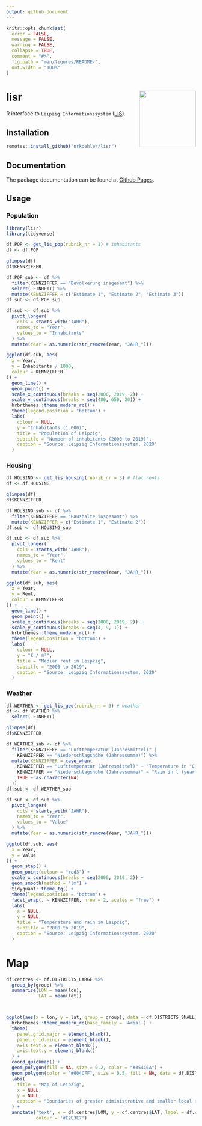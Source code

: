 ```yaml
---
output: github_document
---
```


<!-- README.md is generated from README.Rmd. Please edit that file -->

```r
knitr::opts_chunk$set(
  error = FALSE,
  message = FALSE,
  warning = FALSE,
  collapse = TRUE,
  comment = "#>",
  fig.path = "man/figures/README-",
  out.width = "100%"
)
```

# lisr <img src='man/figures/logo.png' align="right" height="150" />

<!-- badges: start -->

<!-- badges: end -->

R interface to `Leipzig Informationssystem` ([LIS](https://statistik.leipzig.de/statserv/servod.aspx)).

## Installation

```r
remotes::install_github("nrkoehler/lisr")
```

## Documentation

The package documentation can be found at [Github Pages](https://nrkoehler.github.io/lisr/).


## Usage

### Population

```r
library(lisr)
library(tidyverse)

df.POP <- get_lis_pop(rubrik_nr = 1) # inhabitants
df <- df.POP
```


```r
glimpse(df)
df$KENNZIFFER
```


```r
df.POP_sub <- df %>%
  filter(KENNZIFFER == "Bevölkerung insgesamt") %>%
  select(-EINHEIT) %>%
  mutate(KENNZIFFER = c("Estimate 1", "Estimate 2", "Estimate 3"))
df.sub <- df.POP_sub
```

```r
df.sub <- df.sub %>%
  pivot_longer(
    cols = starts_with("JAHR"),
    names_to = "Year",
    values_to = "Inhabitants"
  ) %>%
  mutate(Year = as.numeric(str_remove(Year, "JAHR_")))
```


```r
ggplot(df.sub, aes(
  x = Year,
  y = Inhabitants / 1000,
  colour = KENNZIFFER
)) +
  geom_line() +
  geom_point() +
  scale_x_continuous(breaks = seq(2000, 2019, 2)) +
  scale_y_continuous(breaks = seq(480, 650, 20)) +
  hrbrthemes::theme_modern_rc() +
  theme(legend.position = "bottom") +
  labs(
    colour = NULL,
    y = "Inhabitants (1.000)",
    title = "Population of Leipzig",
    subtitle = "Number of inhabitants (2000 to 2019)",
    caption = "Source: Leipzig Informationssystem, 2020"
  )
```

### Housing

```r
df.HOUSING <- get_lis_housing(rubrik_nr = 3) # flat rents
df <- df.HOUSING
```

```r
glimpse(df)
df$KENNZIFFER
```


```r
df.HOUSING_sub <- df %>%
  filter(KENNZIFFER == "Haushalte insgesamt") %>%
  mutate(KENNZIFFER = c("Estimate 1", "Estimate 2"))
df.sub <- df.HOUSING_sub
```

```r
df.sub <- df.sub %>%
  pivot_longer(
    cols = starts_with("JAHR"),
    names_to = "Year",
    values_to = "Rent"
  ) %>%
  mutate(Year = as.numeric(str_remove(Year, "JAHR_")))
```


```r
ggplot(df.sub, aes(
  x = Year,
  y = Rent,
  colour = KENNZIFFER
)) +
  geom_line() +
  geom_point() +
  scale_x_continuous(breaks = seq(2000, 2019, 2)) +
  scale_y_continuous(breaks = seq(4, 9, 1)) +
  hrbrthemes::theme_modern_rc() +
  theme(legend.position = "bottom") +
  labs(
    colour = NULL,
    y = "€ / m²",
    title = "Median rent in Leipzig",
    subtitle = "2000 to 2019",
    caption = "Source: Leipzig Informationssystem, 2020"
  )
```


### Weather

```r
df.WEATHER <- get_lis_geo(rubrik_nr = 3) # weather
df <- df.WEATHER %>%
  select(-EINHEIT)
```

```r
glimpse(df)
df$KENNZIFFER
```


```r
df.WEATHER_sub <- df %>%
  filter(KENNZIFFER == "Lufttemperatur (Jahresmittel)" |
    KENNZIFFER == "Niederschlagshöhe (Jahressumme)") %>%
  mutate(KENNZIFFER = case_when(
    KENNZIFFER == "Lufttemperatur (Jahresmittel)" ~ "Temperature in °C (yearly mean)",
    KENNZIFFER == "Niederschlagshöhe (Jahressumme)" ~ "Rain in l (yearly sum)",
    TRUE ~ as.character(NA)
  ))
df.sub <- df.WEATHER_sub
```

```r
df.sub <- df.sub %>%
  pivot_longer(
    cols = starts_with("JAHR"),
    names_to = "Year",
    values_to = "Value"
  ) %>%
  mutate(Year = as.numeric(str_remove(Year, "JAHR_")))
```


```r
ggplot(df.sub, aes(
  x = Year,
  y = Value
)) +
  geom_step() +
  geom_point(colour = "red3") +
  scale_x_continuous(breaks = seq(2000, 2019, 2)) +
  geom_smooth(method = "lm") +
  tidyquant::theme_tq() +
  theme(legend.position = "bottom") +
  facet_wrap(. ~ KENNZIFFER, nrow = 2, scales = "free") +
  labs(
    x = NULL,
    y = NULL,
    title = "Temperature and rain in Leipzig",
    subtitle = "2000 to 2019",
    caption = "Source: Leipzig Informationssystem, 2020"
  )
```


# Map

```r
df.centres <- df.DISTRICTS_LARGE %>% 
  group_by(group) %>% 
  summarise(LON = mean(lon), 
            LAT = mean(lat))



ggplot(aes(x = lon, y = lat, group = group), data = df.DISTRICTS_SMALL) +
  hrbrthemes::theme_modern_rc(base_family = 'Arial') +
  theme(
    panel.grid.major = element_blank(),
    panel.grid.minor = element_blank(),
    axis.text.x = element_blank(),
    axis.text.y = element_blank()
  ) +
  coord_quickmap() +
  geom_polygon(fill = NA, size = 0.2, color = "#354C6A") +
  geom_polygon(color = "#004CFF", size = 0.5, fill = NA, data = df.DISTRICTS_LARGE) +
  labs(
    title = "Map of Leipzig",
    x = NULL,
    y = NULL,
    caption = "Boundaries of greater administrative and smaller local districts."
  ) +
  annotate('text', x = df.centres$LON, y = df.centres$LAT, label = df.centres$group,
           colour = '#E2E3E7')
```
